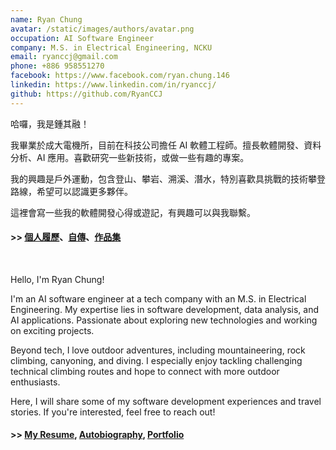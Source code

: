 ```yaml
---
name: Ryan Chung
avatar: /static/images/authors/avatar.png
occupation: AI Software Engineer
company: M.S. in Electrical Engineering, NCKU
email: ryanccj@gmail.com
phone: +886 958551270
facebook: https://www.facebook.com/ryan.chung.146
linkedin: https://www.linkedin.com/in/ryanccj/
github: https://github.com/RyanCCJ
---
```


哈囉，我是鍾其融！

我畢業於成大電機所，目前在科技公司擔任 AI 軟體工程師。擅長軟體開發、資料分析、AI 應用。喜歡研究一些新技術，或做一些有趣的專案。

我的興趣是戶外運動，包含登山、攀岩、溯溪、潛水，特別喜歡具挑戰的技術攀登路線，希望可以認識更多夥伴。

這裡會寫一些我的軟體開發心得或遊記，有興趣可以與我聯繫。

#### >> [個人履歷](https://ryanccj.github.io/blog/resume)、[自傳](https://ryanccj.github.io/blog/autobiography)、[作品集](https://ryanccj.github.io/projects)

<br/>

Hello, I'm Ryan Chung!

I'm an AI software engineer at a tech company with an M.S. in Electrical Engineering. 
My expertise lies in software development, data analysis, and AI applications. 
Passionate about exploring new technologies and working on exciting projects.

Beyond tech, I love outdoor adventures, including mountaineering, rock climbing, canyoning, and diving. 
I especially enjoy tackling challenging technical climbing routes and hope to connect with more outdoor enthusiasts.

Here, I will share some of my software development experiences and travel stories. 
If you're interested, feel free to reach out!

#### >> [My Resume](https://ryanccj.github.io/blog/resume), [Autobiography](https://ryanccj.github.io/blog/autobiography), [Portfolio](https://ryanccj.github.io/projects)